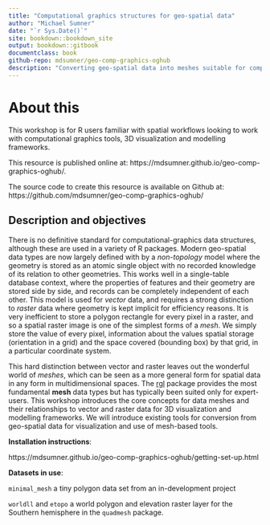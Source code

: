 ```yaml
---
title: "Computational graphics structures for geo-spatial data"
author: "Michael Sumner"
date: "`r Sys.Date()`"
site: bookdown::bookdown_site
output: bookdown::gitbook
documentclass: book
github-repo: mdsumner/geo-comp-graphics-oghub
description: "Converting geo-spatial data into meshes suitable for computational graphics systems. "
---
```


# About this

This workshop is for R users familiar with spatial workflows looking to work with computational graphics tools, 3D visualization and modelling frameworks. 

This resource is published online at: https://mdsumner.github.io/geo-comp-graphics-oghub/.

The source code to create this resource is available on Github at:  https://github.com/mdsumner/geo-comp-graphics-oghub/ 

## Description and objectives

There is no definitive standard for computational-graphics data structures, although these are used in a variety of R packages. Modern geo-spatial data types are now largely defined with by a *non-topology* model where the geometry is stored as an atomic single object with no recorded knowledge of its relation to other geometries. This works well in a single-table database context, where the properties of features and their geometry are stored side by side, and records can be completely independent of each other. This model is used for *vector* data, and requires a strong distinction to *raster* data where geometry is kept implicit for efficiency reasons. It is very inefficient to store a polygon rectangle for every pixel in a raster, and so a spatial raster image is one of the simplest forms of a *mesh*. We simply store the value of every pixel, information about the values spatial storage (orientation in a grid) and the space covered (bounding box) by that grid, in a particular coordinate system. 

This hard distinction between vector and raster leaves out the wonderful world of *meshes*, which can be seen as a more general form for spatial data in any form in multidimensional spaces. 
The [rgl](https://CRAN.r-project.org/package=rgl) package provides the most fundamental **mesh** data types but has typically been suited only for expert-users. This workshop introduces the core concepts for data meshes and their relationships to vector and raster data for 3D visualization and modelling frameworks. We will introduce existing tools for conversion from geo-spatial data for visualization and use of mesh-based tools. 

**Installation instructions**: 

https://mdsumner.github.io/geo-comp-graphics-oghub/getting-set-up.html

**Datasets in use**: 

`minimal_mesh` a tiny polygon data set from an in-development project

`worldll` and `etopo` a world polygon and elevation raster layer for the Southern hemisphere in the `quadmesh` package. 

